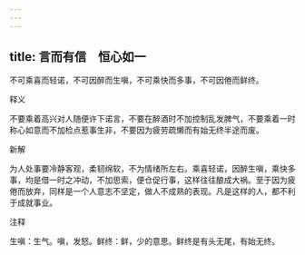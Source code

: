 ```yaml
---
---
---
```

title: 言而有信　恒心如一
---



不可乘喜而轻诺，不可因醉而生嗔，不可乘快而多事，不可因倦而鲜终。

释义

不要乘着高兴对人随便许下诺言，不要在醉酒时不加控制乱发脾气，不要乘着一时称心如意而不加检点惹事生非，不要因为疲劳疏懒而有始无终半途而废。

新解

为人处事要冷静客观，柔韧绵软，不为情绪所左右。乘喜轻诺，因醉生嗔，乘快多事，均是借一时之冲动，不加思索，便仓促行事，这样往往酿成大祸。至于因为疲倦而放弃，同样是一个人意志不坚定，做人不成熟的表现。凡是这样的人，都不利于成就事业。

注释

生嗔：生气。嗔，发怒。鲜终：鲜，少的意思。鲜终是有头无尾，有始无终。